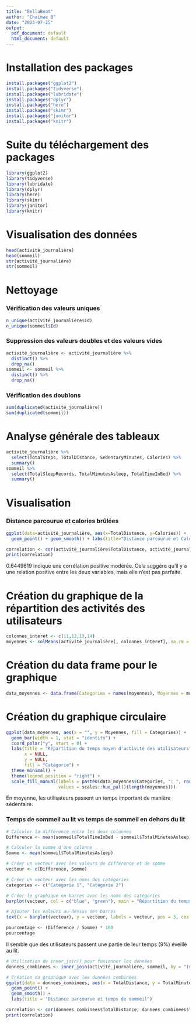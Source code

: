 ---
title: "BellaBeat"
author: "Chaïmae B"
date: "2023-07-25"
output:
  pdf_document: default
  html_document: default
---

# Installation des packages

```{r}
install.packages("ggplot2")
install.packages("tidyverse")
install.packages("lubridate")
install.packages("dplyr")
install.packages("here")
install.packages("skimr")
install.packages("janitor")
install.packages("knitr")

```

# **Suite du téléchargement des packages**

```{r}
library(ggplot2)
library(tidyverse)
library(lubridate)
library(dplyr)
library(here)
library(skimr)
library(janitor)
library(knitr)
```

# **Visualisation des données**

```{r}
head(activité_journalière)
head(sommeil)
str(activité_journalière)
str(sommeil)
```

# **Nettoyage**

### Vérification des valeurs uniques

```{r}
n_unique(activité_journalière$Id)
n_unique(sommeil$Id)
```

### Suppression des valeurs doubles et des valeurs vides
```{r}
activité_journalière <- activité_journalière %>%
  distinct() %>%
  drop_na()
sommeil <- sommeil %>%
  distinct() %>%
  drop_na()
```

### Vérification des doublons

```{r}
sum(duplicated(activité_journalière))
sum(duplicated(sommeil))
```

# **Analyse générale des tableaux**

```{r}
activité_journalière %>%  
  select(TotalSteps, TotalDistance, SedentaryMinutes, Calories) %>%
  summary()
sommeil %>%  
  select(TotalSleepRecords, TotalMinutesAsleep, TotalTimeInBed) %>%
  summary()
```
# **Visualisation**

### Distance parcourue et calories brûlées
```{r}
ggplot(data=activité_journalière, aes(x=TotalDistance, y=Calories)) + 
  geom_point() + geom_smooth() + labs(title="Distance parcourue et Calories brûlées")
```
```{r}
correlation <- cor(activité_journalière$TotalDistance, activité_journalière$Calories)
print(correlation)
```

0.6449619 indique une corrélation positive modérée. Cela suggère qu'il y a une relation positive entre les deux variables, mais elle n'est pas parfaite. 

# Création du graphique de la répartition des activités des utilisateurs

```{r}
colonnes_interet <- c(11,12,13,14)
moyennes <- colMeans(activité_journalière[, colonnes_interet], na.rm = TRUE)
```

# Création du data frame pour le graphique
```{r}
data_moyennes <- data.frame(Categories = names(moyennes), Moyennes = moyennes)
```

# Création du graphique circulaire

```{r}
ggplot(data_moyennes, aes(x = "", y = Moyennes, fill = Categories)) +
  geom_bar(width = 1, stat = "identity") +
  coord_polar("y", start = 0) +
  labs(title = "Répartition du temps moyen d'activité des utilisateurs",
       x = NULL,
       y = NULL,
       fill = "Catégorie") +
  theme_minimal() +
  theme(legend.position = "right") +
  scale_fill_manual(labels = paste0(data_moyennes$Categories, ": ", round(data_moyennes$Moyennes, 2)),
                    values = scales::hue_pal()(length(moyennes)))
```
En moyenne, les utilisateurs passent un temps important de manière sédentaire. 

### Temps de sommeil au lit vs temps de sommeil en dehors du lit

```{r}
# Calculer la différence entre les deux colonnes
Difference <- mean(sommeil$TotalTimeInBed - sommeil$TotalMinutesAsleep)

# Calculer la somme d'une colonne
Somme <- mean(sommeil$TotalMinutesAsleep)

# Créer un vecteur avec les valeurs de différence et de somme
vecteur <- c(Difference, Somme)

# Créer un vecteur avec les noms des catégories
categories <- c("Catégorie 1", "Catégorie 2")

# Créer le graphique en barres avec les noms des catégories
barplot(vecteur, col = c("blue", "green"), main = "Répartition du temps de sommeil réel et du temps passé au lit", names.arg = categories, xlab = "Catégories", ylab = "Valeurs")

# Ajouter les valeurs au-dessus des barres
text(x = barplot(vecteur), y = vecteur, labels = vecteur, pos = 3, cex = 1.2, col = "black")
```
```{r}
pourcentage <- (Difference / Somme) * 100
pourcentage
```
Il semble que des utilisateurs passent une partie de leur temps (9%) éveillé au lit.


```{r}
# Utilisation de inner_join() pour fusionner les données
donnees_combinees <- inner_join(activité_journalière, sommeil, by = "Id")

# Création du graphique avec les données combinées
ggplot(data = donnees_combinees, aes(x = TotalDistance, y = TotalMinutesAsleep)) +
  geom_point() +
  geom_smooth() +
  labs(title = "Distance parcourue et temps de sommeil")
```
```{r}
correlation <- cor(donnees_combinees$TotalDistance, donnees_combinees$TotalMinutesAsleep)
print(correlation)
```